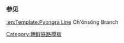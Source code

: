 {{鐵道路線
| 模板名稱 = 天聖煤礦線
| 名稱 = [[天聖煤礦線]]
| 代表色 = blue
| 背景顏色 = #FFE8EA
| 車站列表 = [[新仓站 (平安南道)|新仓]] - [[望日里站|望日里]] - [[天聖站|天聖]]
}}<noinclude>
===参见===
[[:en:Template:Pyongra Line]] Ch'ŏnsŏng Branch
[[Category:朝鲜铁路模板]]
</noinclude>
